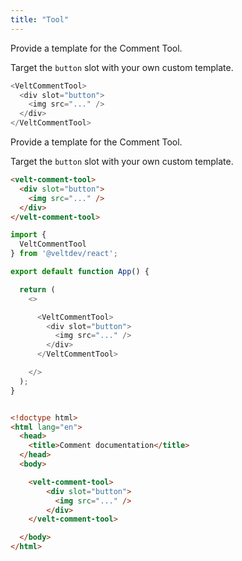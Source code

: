 ```yaml
---
title: "Tool"
---
```


<Tabs>
<Tab title="React / Next.js">


<Steps>

<Step stepNumber="1" title="Replace the Comment Tool">
Provide a template for the Comment Tool.

Target the `button` slot with your own custom template.

```js
<VeltCommentTool>
  <div slot="button">
    <img src="..." />
  </div>
</VeltCommentTool>
```
</Step>


</Steps>




</Tab>


<Tab title="HTML">

<Steps>

<Step stepNumber="1" title="Replace the Comment Tool">
Provide a template for the Comment Tool.

Target the `button` slot with your own custom template.

```html
<velt-comment-tool>
  <div slot="button">
    <img src="..." />
  </div>
</velt-comment-tool>
```

</Step>



</Steps>




</Tab>
</Tabs>

<RequestExample>

```js React / Next.js
import {
  VeltCommentTool
} from '@veltdev/react';

export default function App() {

  return (
    <>

      <VeltCommentTool>
        <div slot="button">
          <img src="..." />
        </div>
      </VeltCommentTool>

    </>
  );
}
```

```html HTML

<!doctype html>
<html lang="en">
  <head>
    <title>Comment documentation</title>
  </head>
  <body>

    <velt-comment-tool>
        <div slot="button">
          <img src="..." />
        </div>
    </velt-comment-tool>

  </body>
</html>
```

</RequestExample>

